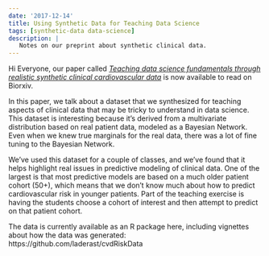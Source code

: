 ```yaml
---
date: '2017-12-14'
title: Using Synthetic Data for Teaching Data Science
tags: [synthetic-data data-science]
description: |
   Notes on our preprint about synthetic clinical data.
---
```



Hi Everyone, our paper called [*Teaching data science fundamentals through realistic synthetic clinical cardiovascular data*](https://www.biorxiv.org/content/early/2017/12/12/232611) is now available to read on Biorxiv.

In this paper, we talk about a dataset that we synthesized for teaching aspects of clinical data that may be tricky to understand in data science. This dataset is interesting because it's derived from a multivariate distribution based on real patient data, modeled as a Bayesian Network. Even when we knew true marginals for the real data, there was a lot of fine tuning to the Bayesian Network.

We've used this dataset for a couple of classes, and we've found that it helps highlight real issues in predictive modeling of clinical data. One of the largest is that most predictive models are based on a much older patient cohort (50+), which means that we don't know much about how to predict cardiovascular risk in younger patients. Part of the teaching exercise is having the students choose a cohort of interest and then attempt to predict on that patient cohort.

The data is currently available as an R package here, including vignettes about how the data was generated: https://github.com/laderast/cvdRiskData